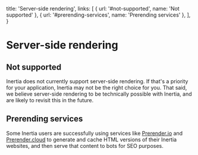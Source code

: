 
  title: 'Server-side rendering',
  links: [
    { url: '#not-supported', name: 'Not supported' },
    { url: '#prerending-services', name: 'Prerending services' },
  ],
}

# Server-side rendering

## Not supported

Inertia does not currently support server-side rendering. If that's a priority for your application, Inertia may not be
the right choice for you. That said, we believe server-side rendering to be technically possible with Inertia, and are
likely to revisit this in the future.

## Prerending services

Some Inertia users are successfully using services like [Prerender.io](https://prerender.io) and
[Prerender.cloud](https://www.prerender.cloud) to generate and cache HTML versions of their Inertia websites, and then
serve that content to bots for SEO purposes.
